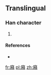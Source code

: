 ==Translingual==

===Han character===
{{Han char|rn=53|rad=广|as=16|sn=19|four=|canj=戈竹木金 (IHDC)}}

# {{defn|Han|sort=广16}}

====References====
* {{Han ref|kx=0352.091|hdz=20908.031|uh=5EED|ud=24301}}

[[fr:廭]]
[[pl:廭]]
[[zh:廭]]